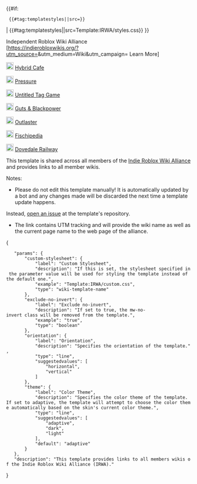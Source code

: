 {{#if: {{{custom-stylesheet|}}}
  {{#tag:templatestyles||src={{{custom-stylesheet}}}}}
| {{#tag:templatestyles||src=Template:IRWA/styles.css}}
}}
<div class="irwa-navigation {{#ifeq: {{{exclude-no-invert|}}} | true | | mw-no-invert }} {{#if: {{{custom-stylesheet|}}} | | irwa-conf-{{{orientation|horizontal}}} irwa-color-{{{theme|adaptive}}} }}">
<div class="irwa-header">
<span class="irwa-title">Independent Roblox Wiki Alliance</span><br>
[https://indierobloxwikis.org/?utm_source={{urlencode:{{SITENAME}}}}&utm_medium=Wiki&utm_campaign={{FULLPAGENAME}} Learn More]
</div>
<div class="irwa-members">
  <div class="irwa-member invert-member-icon-dark">[[File:HybridCafeWikiLogo.svg|class=hybrid-cafe-logo  mw-no-invert|20px]] [https://hybridcafe.wiki Hybrid Cafe]</div>
  <div class="irwa-member invert-member-icon">[[File:PressureWikiLogo.png|class=irwa-member-logo  mw-no-invert|20px]] [https://urbanshade.org Pressure ]</div>
  <div class="irwa-member">[[File:UTGWikiLogo.png|class=irwa-member-logo  mw-no-invert|20px]] [https://utg.miraheze.org Untitled Tag Game]</div>
  <div class="irwa-member">[[File:GBPWikiLogo.webp|class=irwa-member-logo  mw-no-invert|20px]] [https://gbp.miraheze.org Guts & Blackpower]</div>
  <div class="irwa-member">[[File:OutlasterWikiLogo.webp|class=irwa-member-logo  mw-no-invert|20px]] [https://outlaster.miraheze.org Outlaster]</div>
  <div class="irwa-member">[[File:FischWikiLogo.png|class=irwa-member-logo  mw-no-invert|20px]] [https://fischipedia.org Fischipedia]</div>
  <div class="irwa-member">[[File:DovedaleWikiLogo.webp|class=irwa-member-logo  mw-no-invert|20px]] [https://dovedale.wiki Dovedale Railway]</div>
</div>
</div>
<noinclude>
This template is shared across all members of the [https://indierobloxwikis.org/ Indie Roblox Wiki Alliance] and provides links to all member wikis.

Notes:
* Please do not edit this template manually! It is automatically updated by a bot and any changes made will be discarded the next time a template update happens.
Instead, [https://github.com/Roblox-Indie-Wikis/irwa-templates/issues open an issue] at the template's repository.
* The link contains UTM tracking and will provide the wiki name as well as the current page name to the web page of the alliance.

<templatedata>
{
	"params": {
		"custom-stylesheet": {
			"label": "Custom Stylesheet",
			"description": "If this is set, the stylesheet specified in the parameter value will be used for styling the template instead of the default one.",
			"example": "Template:IRWA/custom.css",
			"type": "wiki-template-name"
		},
		"exclude-no-invert": {
			"label": "Exclude no-invert",
			"description": "If set to true, the mw-no-invert class will be removed from the template.",
			"example": "true",
			"type": "boolean"
		},
		"orientation": {
			"label": "Orientation",
			"description": "Specifies the orientation of the template.",
			"type": "line",
			"suggestedvalues": [
				"horizontal",
				"vertical"
			]
		},
		"theme": {
			"label": "Color Theme",
			"description": "Specifies the color theme of the template. If set to adaptive, the template will attempt to choose the color theme automatically based on the skin's current color theme.",
			"type": "line",
			"suggestedvalues": [
				"adaptive",
				"dark",
				"light"
			],
			"default": "adaptive"
		}
	},
	"description": "This template provides links to all members wikis of the Indie Roblox Wiki Alliance (IRWA)."
}
</templatedata>
</noinclude>
